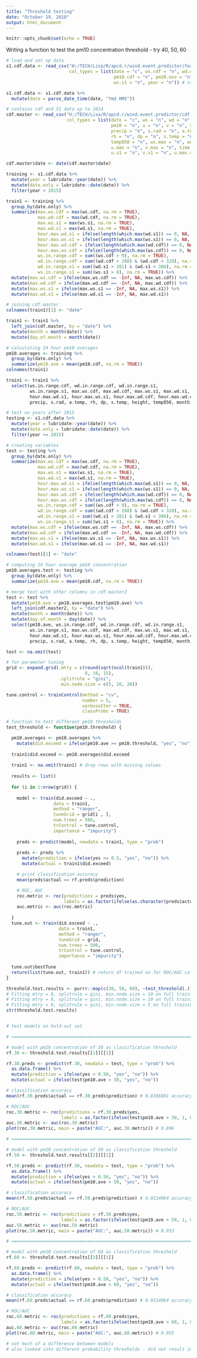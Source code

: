 ```yaml
---
title: "Threshold testing"
date: "October 19, 2018"
output: html_document
---
```


```r
knitr::opts_chunk$set(echo = TRUE)
```

Writing a function to test the pm10 concentration threshold - try 40, 50, 60 

```r
# load and set up data
s1.cdf.data <- read_csv("H:/TECH/Lisa/R/apcd.r/wind.event.predictor/forLisa.csv",
                        col_types = list(date = "c", ws.cdf = "n", wd.cdf = "n",
                                         pm10.cdf = "n", pm10.oso = "n", wd.s1 = "n",
                                         ws.s1 = "n", year = "n")) # contains data from 2011 - 2017

s1.cdf.data <- s1.cdf.data %>%
  mutate(date = parse_date_time(date, "Ymd HMS"))

# contains cdf and S1 data up to 2014
cdf.master <- read_csv("H:/TECH/Lisa/R/apcd.r/wind.event.predictor/cdf.master.csv",
                       col_types = list(date = "c", ws = "n", wd = "n", pm25 = "n",
                                        pm10 = "n", u = "n", v = "n", year = "n", 
                                        precip = "n", s.rad = "n", a.temp = "n",
                                        rh = "n", dp = "n", s.temp = "n", height = "n",
                                        temp850 = "n", ws.max = "n", wd.max = "n",
                                        u.max = "n", v.max = "n", time = "n", dow = "n",
                                        u.s1 = "n", v.s1 = "n", u.max.s1 = "n", v.max.s1 = "n"))

cdf.master$date <- date(cdf.master$date)

training <- s1.cdf.data %>%
  mutate(year = lubridate::year(date)) %>%
  mutate(date.only = lubridate::date(date)) %>%
  filter(year < 2015)

train1 <- training %>%
  group_by(date.only) %>%
  summarize(max.ws.cdf = max(ws.cdf, na.rm = TRUE),
            max.wd.cdf = max(wd.cdf, na.rm = TRUE),
            max.ws.s1 = max(ws.s1, na.rm = TRUE),
            max.wd.s1 = max(wd.s1, na.rm = TRUE),
            hour.max.wd.s1 = ifelse(length(which.max(wd.s1)) == 0, NA, which.max(wd.s1) - 1),
            hour.max.ws.s1 = ifelse(length(which.max(ws.s1)) == 0, NA, which.max(ws.s1) - 1),
            hour.max.wd.cdf = ifelse(length(which.max(wd.cdf)) == 0, NA, which.max(wd.cdf) - 1),
            hour.max.ws.cdf = ifelse(length(which.max(ws.cdf)) == 0, NA, which.max(ws.cdf) - 1),
            ws.in.range.cdf = sum((ws.cdf > 9), na.rm = TRUE),
            wd.in.range.cdf = sum((wd.cdf > 288) & (wd.cdf < 320), na.rm = TRUE),
            wd.in.range.s1 = sum((wd.s1 > 281) & (wd.s1 < 306), na.rm = TRUE),
            ws.in.range.s1 = sum((ws.s1 > 8), na.rm = TRUE)) %>%
  mutate(max.ws.cdf = ifelse(max.ws.cdf == -Inf, NA, max.ws.cdf)) %>%
  mutate(max.wd.cdf = ifelse(max.wd.cdf == -Inf, NA, max.wd.cdf)) %>%
  mutate(max.ws.s1 = ifelse(max.ws.s1 == -Inf, NA, max.ws.s1)) %>%
  mutate(max.wd.s1 = ifelse(max.wd.s1 == -Inf, NA, max.wd.s1))

# joining cdf.master
colnames(train1)[1] <- "date"

train1 <- train1 %>%
  left_join(cdf.master, by = "date") %>%
  mutate(month = month(date)) %>%
  mutate(day.of.month = month(date))

# calculating 24 hour pm10 averages
pm10.averages <- training %>%
  group_by(date.only) %>%
  summarize(pm10.ave = mean(pm10.cdf, na.rm = TRUE))
colnames(train1)

train1 <- train1 %>%
  select(ws.in.range.cdf, wd.in.range.cdf, wd.in.range.s1, 
         ws.in.range.s1, max.ws.cdf, max.wd.cdf, max.ws.s1, max.wd.s1,
         hour.max.wd.s1, hour.max.ws.s1, hour.max.wd.cdf, hour.max.wd.cdf, 
         precip, s.rad, a.temp, rh, dp, s.temp, height, temp850, month, day.of.month)
```

```r
# test on years after 2015
testing <- s1.cdf.data %>%
  mutate(year = lubridate::year(date)) %>%
  mutate(date.only = lubridate::date(date)) %>%
  filter(year >= 2015)

# creating variables
test <- testing %>%
  group_by(date.only) %>%
  summarize(max.ws.cdf = max(ws.cdf, na.rm = TRUE),
            max.wd.cdf = max(wd.cdf, na.rm = TRUE),
            max.ws.s1 = max(ws.s1, na.rm = TRUE),
            max.wd.s1 = max(wd.s1, na.rm = TRUE),
            hour.max.wd.s1 = ifelse(length(which.max(wd.s1)) == 0, NA, which.max(wd.s1) - 1),
            hour.max.ws.s1 = ifelse(length(which.max(ws.s1)) == 0, NA, which.max(ws.s1) - 1),
            hour.max.wd.cdf = ifelse(length(which.max(wd.cdf)) == 0, NA, which.max(wd.cdf) - 1),
            hour.max.ws.cdf = ifelse(length(which.max(ws.cdf)) == 0, NA, which.max(ws.cdf) - 1),
            ws.in.range.cdf = sum((ws.cdf > 9), na.rm = TRUE),
            wd.in.range.cdf = sum((wd.cdf > 288) & (wd.cdf < 320), na.rm = TRUE),
            wd.in.range.s1 = sum((wd.s1 > 281) & (wd.s1 < 306), na.rm = TRUE),
            ws.in.range.s1 = sum((ws.s1 > 8), na.rm = TRUE)) %>%
  mutate(max.ws.cdf = ifelse(max.ws.cdf == -Inf, NA, max.ws.cdf)) %>%
  mutate(max.wd.cdf = ifelse(max.wd.cdf == -Inf, NA, max.wd.cdf)) %>%
  mutate(max.ws.s1 = ifelse(max.ws.s1 == -Inf, NA, max.ws.s1)) %>%
  mutate(max.wd.s1 = ifelse(max.wd.s1 == -Inf, NA, max.wd.s1))

colnames(test)[1] <- "date"

# computing 24 hour average pm10 concentration
pm10.averages.test <- testing %>%
  group_by(date.only) %>%
  summarize(pm10.ave = mean(pm10.cdf, na.rm = TRUE))

# merge test with other columns in cdf.master2
test <- test %>%
  mutate(pm10.ave = pm10.averages.test$pm10.ave) %>%
  left_join(cdf.master2, by = "date") %>%
  mutate(month = month(date)) %>%
  mutate(day.of.month = day(date)) %>%
  select(pm10.ave, ws.in.range.cdf, wd.in.range.cdf, wd.in.range.s1, 
         ws.in.range.s1, max.ws.cdf, max.wd.cdf, max.ws.s1, max.wd.s1,
         hour.max.wd.s1, hour.max.ws.s1, hour.max.wd.cdf, hour.max.wd.cdf, 
         precip, s.rad, a.temp, rh, dp, s.temp, height, temp850, month, day.of.month)

test <- na.omit(test)
```

```r
# for parameter tuning
grid <- expand.grid(.mtry = c(round(sqrt(ncol(train1))), 
                              8, 10, 15),
                    .splitrule = "gini",
                    .min.node.size = c(5, 10, 20))

tune.control <- trainControl(method = "cv", 
                             number = 5,
                             verboseIter = TRUE,
                             classProbs = TRUE)

# function to test different pm10 thresholds
test_threshold <- function(pm10.threshold) {

  pm10.averages <- pm10.averages %>%
    mutate(did.exceed = ifelse(pm10.ave >= pm10.threshold, "yes", "no"))
  
  train1$did.exceed <- pm10.averages$did.exceed
  
  train1 <- na.omit(train1) # drop rows with missing values
  
  results <- list()
  
  for (i in 1:nrow(grid)) {
    
    model <- train(did.exceed ~ ., 
                  data = train1, 
                  method = "ranger", 
                  tuneGrid = grid[i , ], 
                  num.trees = 500,
                  trControl = tune.control,
                  importance = "impurity")
    
    preds <- predict(model, newdata = train1, type = "prob")
    
    preds <- preds %>%
      mutate(prediction = ifelse(yes >= 0.5, "yes", "no")) %>%
      mutate(actual = train1$did.exceed)

    # print classification accuracy
    mean(preds$actual == rf.preds$prediction)

    # ROC, AUC
    roc.metric <- roc(predictions = preds$yes,
                      labels = as.factor(ifelse(as.character(preds$actual) == "yes", 1, 0)))
    auc.metric <- auc(roc.metric)
    
  }
  tune.out <- train(did.exceed ~ ., 
                    data = train1, 
                    method = "ranger", 
                    tuneGrid = grid, 
                    num.trees = 500,
                    trControl = tune.control,
                    importance = "impurity")
  
  tune.out$bestTune
  return(list(tune.out, train1)) # return df trained on for ROC/AUC calculation later
}
```


```r
threshold.test.results <- purrr::map(c(30, 50, 60), ~test_threshold(.))
# Fitting mtry = 8, splitrule = gini, min.node.size = 10 on full training set
# Fitting mtry = 6, splitrule = gini, min.node.size = 10 on full training set
# Fitting mtry = 8, splitrule = gini, min.node.size = 5 on full training set
str(threshold.test.results)


# test models on hold-out set

# =========================================================================

# model with pm10 concentration of 30 as classification threshold
rf.30 <- threshold.test.results[[1]][[1]]

rf.30.preds <- predict(rf.30, newdata = test, type = "prob") %>%
  as.data.frame() %>%
  mutate(prediction = ifelse(yes > 0.50, "yes", "no")) %>%
  mutate(actual = ifelse(test$pm10.ave > 30, "yes", "no"))

# classification accuracy
mean(rf.30.preds$actual == rf.30.preds$prediction) # 0.8366081 accuracy

# ROC/AUC
roc.30.metric <- roc(predictions = rf.30.preds$yes,
                     labels = as.factor(ifelse(test$pm10.ave > 30, 1, 0)))
auc.30.metric <- auc(roc.30.metric)
plot(roc.30.metric, main = paste("AUC:", auc.30.metric)) # 0.896

# =========================================================================

# model with pm10 concentration of 50 as classification threshold
rf.50 <- threshold.test.results[[2]][[1]]

rf.50.preds <- predict(rf.50, newdata = test, type = "prob") %>%
  as.data.frame() %>%
  mutate(prediction = ifelse(yes > 0.50, "yes", "no")) %>%
  mutate(actual = ifelse(test$pm10.ave > 50, "yes", "no"))

# classification accuracy
mean(rf.50.preds$actual == rf.50.preds$prediction) # 0.9214064 accuracy

# ROC/AUC
roc.50.metric <- roc(predictions = rf.50.preds$yes,
                     labels = as.factor(ifelse(test$pm10.ave > 50, 1, 0)))
auc.50.metric <- auc(roc.50.metric)
plot(roc.50.metric, main = paste("AUC:", auc.50.metric)) # 0.953

# =========================================================================

# model with pm10 concentration of 60 as classification threshold
rf.60 <- threshold.test.results[[3]][[1]]

rf.60.preds <- predict(rf.60, newdata = test, type = "prob") %>%
  as.data.frame() %>%
  mutate(prediction = ifelse(yes > 0.50, "yes", "no")) %>%
  mutate(actual = ifelse(test$pm10.ave > 60, "yes", "no"))

# classification accuracy
mean(rf.60.preds$actual == rf.60.preds$prediction) # 0.9214064 accuracy

# ROC/AUC
roc.60.metric <- roc(predictions = rf.60.preds$yes,
                     labels = as.factor(ifelse(test$pm10.ave > 60, 1, 0)))
auc.60.metric <- auc(roc.60.metric)
plot(roc.60.metric, main = paste("AUC:", auc.60.metric)) # 0.955

# not much of a difference between models
# also looked into different probability thresholds - did not result in worthwhile improvements
```

















